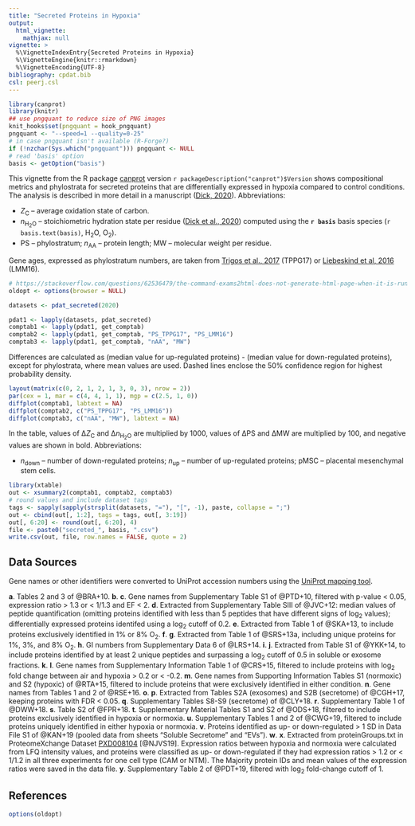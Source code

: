```yaml
---
title: "Secreted Proteins in Hypoxia"
output:
  html_vignette:
    mathjax: null
vignette: >
  %\VignetteIndexEntry{Secreted Proteins in Hypoxia}
  %\VignetteEngine{knitr::rmarkdown}
  %\VignetteEncoding{UTF-8}
bibliography: cpdat.bib
csl: peerj.csl
---
```


```r
library(canprot)
library(knitr)
## use pngquant to reduce size of PNG images
knit_hooks$set(pngquant = hook_pngquant)
pngquant <- "--speed=1 --quality=0-25"
# in case pngquant isn't available (R-Forge?)
if (!nzchar(Sys.which("pngquant"))) pngquant <- NULL 
# read 'basis' option
basis <- getOption("basis")
```

This vignette from the R package [canprot](https://github.com/jedick/canprot) version `r packageDescription("canprot")$Version` shows compositional metrics and phylostrata for secreted proteins that are differentially expressed in hypoxia compared to control conditions.
The analysis is described in more detail in a manuscript ([<span title="Water as a reactant in the differential expression of proteins in cancer">Dick, 2020</a>](https://doi.org/10.1101/2020.04.09.035022)).
Abbreviations:

  * <i>Z</i><sub>C</sub> &ndash; average oxidation state of carbon.
  * <i>n</i><sub>H<sub>2</sub>O</sub> &ndash; stoichiometric hydration state per residue ([<span title="Uncovering chemical signatures of salinity gradients through compositional analysis of protein sequences">Dick et al., 2020</span>](https://doi.org/10.5194/bg-2020-146)) computed using the **`r basis`** basis species (`r basis.text(basis)`, H~2~O, O~2~).
  * PS &ndash; phylostratum; <i>n</i><sub>AA</sub> &ndash; protein length; MW &ndash; molecular weight per residue.

Gene ages, expressed as phylostratum numbers, are taken from [<span title="Altered interactions between unicellular and multicellular genes drive hallmarks of transformation in a diverse range of solid tumors">Trigos et al., 2017</span>](https://doi.org/10.1073/pnas.1617743114) (TPPG17) or [<span title="Towards consensus gene ages ">Liebeskind et al, 2016</span>](https://doi.org/10.1093/gbe/evw113) (LMM16).

```r
# https://stackoverflow.com/questions/62536479/the-command-exams2html-does-not-generate-html-page-when-it-is-run-from-rstudio
oldopt <- options(browser = NULL)
```

<style type="text/css">
body {
  max-width: 800px;
  margin-left: auto;
  margin-right: auto;
}
</style>

```r
datasets <- pdat_secreted(2020)
```

```r
pdat1 <- lapply(datasets, pdat_secreted)
comptab1 <- lapply(pdat1, get_comptab)
comptab2 <- lapply(pdat1, get_comptab, "PS_TPPG17", "PS_LMM16")
comptab3 <- lapply(pdat1, get_comptab, "nAA", "MW")
```

Differences are calculated as (median value for up-regulated proteins) - (median value for down-regulated proteins), except for phylostrata, where mean values are used.
Dashed lines enclose the 50% confidence region for highest probability density.

```r
layout(matrix(c(0, 2, 1, 2, 1, 3, 0, 3), nrow = 2))
par(cex = 1, mar = c(4, 4, 1, 1), mgp = c(2.5, 1, 0))
diffplot(comptab1, labtext = NA)
diffplot(comptab2, c("PS_TPPG17", "PS_LMM16"))
diffplot(comptab3, c("nAA", "MW"), labtext = NA)
```

In the table, values of &Delta;<i>Z</i><sub>C</sub> and &Delta;<i>n</i><sub>H<sub>2</sub>O</sub> are multiplied by 1000, values of &Delta;PS and &Delta;MW are multiplied by 100, and negative values are shown in bold.
Abbreviations:

  * _n_~down~ &ndash; number of down-regulated proteins; _n_~up~ &ndash; number of up-regulated proteins; pMSC &ndash; placental mesenchymal stem cells.

```r
library(xtable)
out <- xsummary2(comptab1, comptab2, comptab3)
# round values and include dataset tags
tags <- sapply(sapply(strsplit(datasets, "="), "[", -1), paste, collapse = ";")
out <- cbind(out[, 1:2], tags = tags, out[, 3:19])
out[, 6:20] <- round(out[, 6:20], 4)
file <- paste0("secreted_", basis, ".csv")
write.csv(out, file, row.names = FALSE, quote = 2)
```

## Data Sources
Gene names or other identifiers were converted to UniProt accession numbers using the <a href="https://www.uniprot.org/mapping/">UniProt mapping tool</a>.

__a__. Tables 2 and 3 of @BRA+10.
__b__. __c__. Gene names from Supplementary Table S1 of @PTD+10, filtered with p-value < 0.05, expression ratio > 1.3 or < 1/1.3 and EF < 2.
__d__. Extracted from Supplementary Table SIII of @JVC+12: median values of peptide quantification (omitting proteins identified with less than 5 peptides that have different signs of log~2~ values); differentially expressed proteins identifed using a log~2~ cutoff of 0.2.
__e__. Extracted from Table 1 of @SKA+13, to include proteins exclusively identified in 1% or 8% O~2~.
__f__. __g__. Extracted from Table 1 of @SRS+13a, including unique proteins for 1%, 3%, and 8% O~2~.
__h__. GI numbers from Supplementary Data 6 of @LRS+14.
__i__. __j__. Extracted from Table S1 of @YKK+14, to include proteins identified by at least 2 unique peptides and surpassing a log~2~ cutoff of 0.5 in soluble or exosome fractions.
__k__. __l__. Gene names from Supplementary Information Table 1 of @CRS+15, filtered to include proteins with log~2~ fold change between air and hypoxia > 0.2 or < -0.2.
__m__. Gene names from Supporting Information Tables S1 (normoxic) and S2 (hypoxic) of @RTA+15, filtered to include proteins that were exclusively identified in either condition.
__n__. Gene names from Tables 1 and 2 of @RSE+16.
__o__. __p__. Extracted from Tables S2A (exosomes) and S2B (secretome) of @CGH+17, keeping proteins with FDR < 0.05.
__q__. Supplementary Tables S8-S9 (secretome) of @CLY+18.
__r__. Supplementary Table 1 of @DWW+18.
__s__. Table S2 of @FPR+18.
__t__. Supplementary Material Tables S1 and S2 of @ODS+18, filtered to include proteins exclusively identified in hypoxia or normoxia.
__u__. Supplementary Tables 1 and 2 of @CWG+19, filtered to include proteins uniquely identified in either hypoxia or normoxia.
__v__. Proteins identified as up- or down-regulated > 1 SD in Data File S1 of @KAN+19 (pooled data from sheets "Soluble Secretome" and "EVs").
__w__. __x__. Extracted from proteinGroups.txt in ProteomeXchange Dataset [PXD008104](ftp://ftp.pride.ebi.ac.uk/pride/data/archive/2019/03/PXD008104) [@NJVS19]. Expression ratios between hypoxia and normoxia were calculated from LFQ intensity values, and proteins were classified as up- or down-regulated if they had expression ratios > 1.2 or < 1/1.2 in all three experiments for one cell type (CAM or NTM). The Majority protein IDs and mean values of the expression ratios were saved in the data file.
__y__. Supplementary Table 2 of @PDT+19, filtered with log~2~ fold-change cutoff of 1.

## References

```r
options(oldopt)
```
